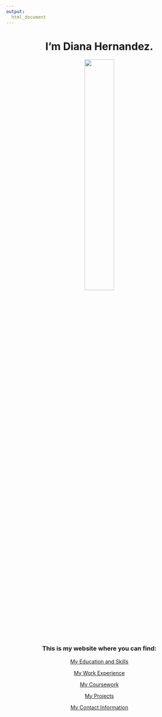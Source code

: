 ```yaml
---
output: 
  html_document
---
```

<center>

# **I'm Diana Hernandez.**
<img src="images/diana_hernandez.jpg" style="width:40%">

### This is my website where you can find:

[My Education and Skills](about.html)

[My Work Experience](work.html)

[My Coursework](coursework.html)

[My Projects](projects.html)

[My Contact Information](contact.html)

<center>